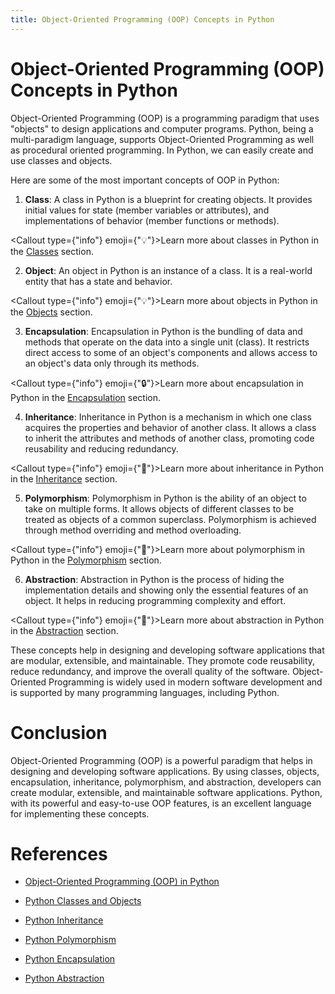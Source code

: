 ```yaml
---
title: Object-Oriented Programming (OOP) Concepts in Python
---
```



# Object-Oriented Programming (OOP) Concepts in Python

Object-Oriented Programming (OOP) is a programming paradigm that uses "objects" to design applications and computer programs. Python, being a multi-paradigm language, supports Object-Oriented Programming as well as procedural oriented programming. In Python, we can easily create and use classes and objects.

Here are some of the most important concepts of OOP in Python:

1. **Class**: A class in Python is a blueprint for creating objects. It provides initial values for state (member variables or attributes), and implementations of behavior (member functions or methods).

<Callout type={"info"} emoji={"💡"}>Learn more about classes in Python in the [Classes](/Non-FRC/OOPSUsecase#classes-and-objects) section.</Callout>

2. **Object**: An object in Python is an instance of a class. It is a real-world entity that has a state and behavior.

<Callout type={"info"} emoji={"💡"}>Learn more about objects in Python in the [Objects](/Non-FRC/OOPSUsecase#classes-and-objects) section.</Callout>

3. **Encapsulation**: Encapsulation in Python is the bundling of data and methods that operate on the data into a single unit (class). It restricts direct access to some of an object's components and allows access to an object's data only through its methods.

<Callout type={"info"} emoji={"🔒"}>Learn more about encapsulation in Python in the [Encapsulation](/Non-FRC/OOPSUsecase#encapsulation) section.</Callout>

4. **Inheritance**: Inheritance in Python is a mechanism in which one class acquires the properties and behavior of another class. It allows a class to inherit the attributes and methods of another class, promoting code reusability and reducing redundancy.

<Callout type={"info"} emoji={"🔗"}>Learn more about inheritance in Python in the [Inheritance](/Non-FRC/OOPSUsecase#inheritance) section.</Callout>

5. **Polymorphism**: Polymorphism in Python is the ability of an object to take on multiple forms. It allows objects of different classes to be treated as objects of a common superclass. Polymorphism is achieved through method overriding and method overloading.

<Callout type={"info"} emoji={"🔄"}>Learn more about polymorphism in Python in the [Polymorphism](/Non-FRC/OOPSUsecase#polymorphism) section.</Callout>

6. **Abstraction**: Abstraction in Python is the process of hiding the implementation details and showing only the essential features of an object. It helps in reducing programming complexity and effort.

<Callout type={"info"} emoji={"🎨"}>Learn more about abstraction in Python in the [Abstraction](/Non-FRC/OOPSUsecase#abstraction) section.</Callout>

These concepts help in designing and developing software applications that are modular, extensible, and maintainable. They promote code reusability, reduce redundancy, and improve the overall quality of the software. Object-Oriented Programming is widely used in modern software development and is supported by many programming languages, including Python.

# Conclusion

Object-Oriented Programming (OOP) is a powerful paradigm that helps in designing and developing software applications. By using classes, objects, encapsulation, inheritance, polymorphism, and abstraction, developers can create modular, extensible, and maintainable software applications. Python, with its powerful and easy-to-use OOP features, is an excellent language for implementing these concepts.

# References

- [Object-Oriented Programming (OOP) in Python](https://realpython.com/python3-object-oriented-programming/)

- [Python Classes and Objects](https://www.w3schools.com/python/python_classes.asp)

- [Python Inheritance](https://www.w3schools.com/python/python_inheritance.asp)

- [Python Polymorphism](https://www.w3schools.com/python/python_polymorphism.asp)

- [Python Encapsulation](https://www.w3schools.com/python/python_encapsulation.asp)

- [Python Abstraction](https://www.w3schools.com/python/python_abstraction.asp)